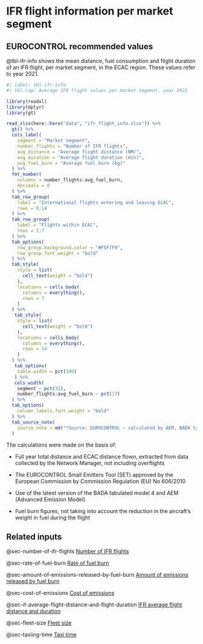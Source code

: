 # IFR flight information per market segment {#sec-ifr-flight-information-per-market-segment}

## EUROCONTROL recommended values

@tbl-ifr-info shows the mean distance, fuel consumption and flight duration of 
an IFR flight, per market segment, in the ECAC region. These values refer to year 2021.

```r
#| label: tbl-ifr-info
#| tbl-cap: Average IFR flight values per market segment, year 2021

library(readxl)
library(dplyr)
library(gt)

read_xlsx(here::here("data", "ifr_flight_info.xlsx")) %>% 
  gt() %>% 
  cols_label(
    segment = "Market segment",
    number_flights = "Number of IFR flights",
    avg_distance = "Average flight distance (NM)",
    avg_duration = "Average flight duration (min)",
    avg_fuel_burn = "Average fuel burn (kg)"
  ) %>% 
  fmt_number(
    columns = number_flights:avg_fuel_burn,
    decimals = 0
  ) %>% 
  tab_row_group(
    label = "International flights entering and leaving ECAC",
    rows = 8:14
  ) %>% 
  tab_row_group(
    label = "Flights within ECAC",
    rows = 1:7
  ) %>% 
  tab_options(
    row_group.background.color = "#F5F7F9",
    row_group.font.weight = "bold"
  ) %>% 
  tab_style(
    style = list(
      cell_text(weight = "bold")
    ),
    locations = cells_body(
      columns = everything(),
      rows = 7
    )
  ) %>% 
   tab_style(
    style = list(
      cell_text(weight = "bold")
    ),
    locations = cells_body(
      columns = everything(),
      rows = 14
    )
  ) %>% 
   tab_options(
    table.width = pct(100)
   ) %>% 
   cols_width(
    segment ~ pct(32),
    number_flights:avg_fuel_burn ~ pct(17)
  ) %>% 
  tab_options(
    column_labels.font.weight = "bold"
  ) %>% 
  tab_source_note(
    source_note = md("*Source: EUROCONTROL – calculated by AEM, BADA tabulated*")
  )
```

The calculations were made on the basis of:

* Full year total distance and ECAC distance flown, extracted from data collected 
  by the Network Manager, not including overflights
  
* The EUROCONTROL Small Emitters Tool (SET) approved by the European Commission 
  by Commission Regulation (EU) No 606/2010
  
* Use of the latest version of the BADA  tabulated model 4 and AEM (Advanced Emission Model)

* Fuel burn figures, not taking into account the reduction in the aircraft’s weight in fuel during the flight 


## Related inputs

@sec-number-of-ifr-flights [Number of IFR flights](#sec-number-of-ifr-flights)

@sec-rate-of-fuel-burn [Rate of fuel burn](#sec-rate-of-fuel-burn)

@sec-amount-of-emissions-released-by-fuel-burn [Amount of emissions released by fuel burn](#sec-amount-of-emissions-released-by-fuel-burn)

@sec-cost-of-emissions [Cost of emissions](#sec-cost-of-emissions)

@sec-if-average-flight-distance-and-flight-duration [IFR average flight distance and duration](#sec-if-average-flight-distance-and-flight-duration)

@sec-fleet-size [Fleet size](#sec-fleet-size)

@sec-taxiing-time [Taxi time](#sec-taxiing-time)

